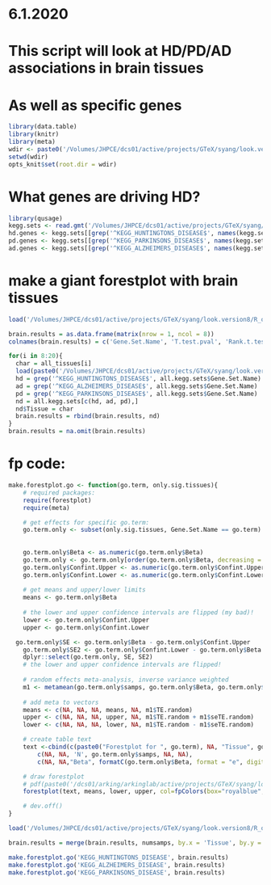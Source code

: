 # 6.1.2020

# This script will look at HD/PD/AD associations in brain tissues
# As well as specific genes
```r
library(data.table)
library(knitr)
library(meta)
wdir <- paste0('/Volumes/JHPCE/dcs01/active/projects/GTeX/syang/look.version8/')
setwd(wdir)
opts_knit$set(root.dir = wdir)
```


# What genes are driving HD?
```r
library(qusage)
kegg.sets <- read.gmt('/Volumes/JHPCE/dcs01/active/projects/GTeX/syang/look.version8/GO_enrich/MsigDB/c2.cp.kegg.v7.0.symbols.gmt')
hd.genes <- kegg.sets[[grep('^KEGG_HUNTINGTONS_DISEASE$', names(kegg.sets))]]
pd.genes <- kegg.sets[[grep('^KEGG_PARKINSONS_DISEASE$', names(kegg.sets))]]
ad.genes <- kegg.sets[[grep('^KEGG_ALZHEIMERS_DISEASE$', names(kegg.sets))]]
```

# make a giant forestplot with brain tissues
```r
load('/Volumes/JHPCE/dcs01/active/projects/GTeX/syang/look.version8/R_objects/all_tissuesv8.rds')

brain.results = as.data.frame(matrix(nrow = 1, ncol = 8))
colnames(brain.results) = c('Gene.Set.Name', 'T.test.pval', 'Rank.t.test.pval', 'Num.genes.in.set', 'Beta', 'Confint.Upper', 'Confint.Lower', 'Tissue')

for(i in 8:20){
  char = all_tissues[i]
  load(paste0('/Volumes/JHPCE/dcs01/active/projects/GTeX/syang/look.version8/', char, '/all.kegg.rds'))
  hd = grep('^KEGG_HUNTINGTONS_DISEASE$', all.kegg.sets$Gene.Set.Name)
  ad = grep('^KEGG_ALZHEIMERS_DISEASE$', all.kegg.sets$Gene.Set.Name)
  pd = grep('^KEGG_PARKINSONS_DISEASE$', all.kegg.sets$Gene.Set.Name)
  nd = all.kegg.sets[c(hd, ad, pd),]
  nd$Tissue = char
  brain.results = rbind(brain.results, nd)
}
brain.results = na.omit(brain.results)
```

# fp code:
```r
make.forestplot.go <- function(go.term, only.sig.tissues){
	# required packages:
	require(forestplot)
	require(meta)

	# get effects for specific go.term:	
	go.term.only <- subset(only.sig.tissues, Gene.Set.Name == go.term) # 48 tissues --> but might not be same for every tissue!
	
	
	go.term.only$Beta <- as.numeric(go.term.only$Beta)  
	go.term.only <- go.term.only[order(go.term.only$Beta, decreasing = T),]
	go.term.only$Confint.Upper <- as.numeric(go.term.only$Confint.Upper)  
	go.term.only$Confint.Lower <- as.numeric(go.term.only$Confint.Lower)  
	
	# get means and upper/lower limits
	means <- go.term.only$Beta
	
	# the lower and upper confidence intervals are flipped (my bad)!
	lower <- go.term.only$Confint.Upper
	upper <- go.term.only$Confint.Lower

  go.term.only$SE <- go.term.only$Beta - go.term.only$Confint.Upper
	go.term.only$SE2 <- go.term.only$Confint.Lower - go.term.only$Beta
	dplyr::select(go.term.only, SE, SE2)
	# the lower and upper confidence intervals are flipped!
	
	# random effects meta-analysis, inverse variance weighted
	m1 <- metamean(go.term.only$samps, go.term.only$Beta, go.term.only$SE, comb.random = T)
	
	# add meta to vectors
	means <- c(NA, NA, NA, means, NA, m1$TE.random)
	upper <- c(NA, NA, NA, upper, NA, m1$TE.random + m1$seTE.random)
	lower <- c(NA, NA, NA, lower, NA, m1$TE.random - m1$seTE.random)

	# create table text
	text <-cbind(c(paste0("Forestplot for ", go.term), NA, "Tissue", go.term.only$Tissue, NA, 'Summary (Random)'), 
		c(NA, NA, 'N', go.term.only$samps, NA, NA), 
		c(NA, NA,"Beta", formatC(go.term.only$Beta, format = "e", digits = 2), NA, formatC(m1$TE.random, format = "e", digits = 2)))

	# draw forestplot
	# pdf(paste0('/dcs01/arking/arkinglab/active/projects/GTeX/syang/look.version8/R_code/Cross.tissue.look/forestplots/', go.term.title, '.pdf'), width = 13.3, height = 7.5, onefile = F)
	forestplot(text, means, lower, upper, col=fpColors(box="royalblue",line="darkblue", summary="royalblue"), is.summary=c(TRUE, FALSE, TRUE, rep(FALSE, nrow(go.term.only)+1), TRUE))

	# dev.off()
}

load('/Volumes/JHPCE/dcs01/active/projects/GTeX/syang/look.version8/R_objects/numsamps.rds')

brain.results = merge(brain.results, numsamps, by.x = 'Tissue', by.y = 'tissue')
```


```r
make.forestplot.go('KEGG_HUNTINGTONS_DISEASE', brain.results)
make.forestplot.go('KEGG_ALZHEIMERS_DISEASE', brain.results)
make.forestplot.go('KEGG_PARKINSONS_DISEASE', brain.results)

```

